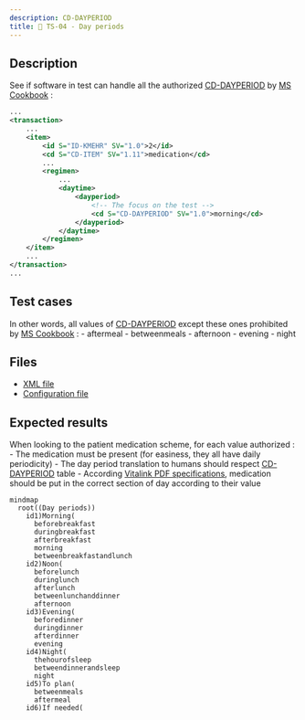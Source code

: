 ```yaml
---
description: CD-DAYPERIOD
title: 🌅 TS-04 - Day periods
---
```


## Description

See if software in test can handle all the authorized [CD-DAYPERIOD](https://www.ehealth.fgov.be/standards/kmehr/en/tables/dayperiod) by [MS Cookbook](https://www.ehealth.fgov.be/standards/kmehr/file/cc73d96153bbd5448a56f19d925d05b1379c7f21/057e64396c1ea312a0b01607b0f94e4adcf456e8/20210331-safe_cookbook_medicatieschema_v5.8_en.pdf) :

```xml title="Example"
...
<transaction>
    ...
    <item>
        <id S="ID-KMEHR" SV="1.0">2</id>
        <cd S="CD-ITEM" SV="1.11">medication</cd>
        ...
        <regimen>
            ...
            <daytime>
                <dayperiod>
                    <!-- The focus on the test -->
                    <cd S="CD-DAYPERIOD" SV="1.0">morning</cd>
                </dayperiod>
            </daytime>
        </regimen>
    </item>
    ...
</transaction>
...
```

## Test cases

In other words, all values of [CD-DAYPERIOD](https://www.ehealth.fgov.be/standards/kmehr/en/tables/dayperiod) except these ones prohibited by [MS Cookbook](https://www.ehealth.fgov.be/standards/kmehr/file/cc73d96153bbd5448a56f19d925d05b1379c7f21/057e64396c1ea312a0b01607b0f94e4adcf456e8/20210331-safe_cookbook_medicatieschema_v5.8_en.pdf) :
    - aftermeal
    - betweenmeals
    - afternoon
    - evening
    - night

## Files

- [XML file](/output/ms/TS-04-CD-DAYPERIOD.xml)
- [Configuration file](https://github.com/smals-jy/KMEHR-tests/blob/main/configurations/ms/TS-04-CD-DAYPERIOD.ts)

## Expected results 

When looking to the patient medication scheme, for each value authorized :
    - The medication must be present (for easiness, they all have daily periodicity)
    - The day period translation to humans should respect [CD-DAYPERIOD](https://www.ehealth.fgov.be/standards/kmehr/en/tables/dayperiod) table
    - According [Vitalink PDF specifications](https://www.vitalink.be/sites/default/files/2022-05/Safe_Cookbook_PDFmedicatieschema_v1_0.pdf), medication should be put in the correct section of day according to their value

```mermaid
mindmap
  root((Day periods))
    id1)Morning(
      beforebreakfast
      duringbreakfast
      afterbreakfast
      morning
      betweenbreakfastandlunch
    id2)Noon(
      beforelunch
      duringlunch
      afterlunch
      betweenlunchanddinner
      afternoon
    id3)Evening(
      beforedinner
      duringdinner
      afterdinner
      evening
    id4)Night(
      thehourofsleep
      betweendinnerandsleep
      night 
    id5)To plan(
      betweenmeals
      aftermeal 
    id6)If needed(
```
